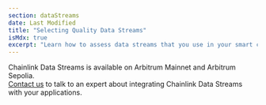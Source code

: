```yaml
---
section: dataStreams
date: Last Modified
title: "Selecting Quality Data Streams"
isMdx: true
excerpt: "Learn how to assess data streams that you use in your smart contracts."
---
```



<Aside type="note" title="Mainnet Access">
  Chainlink Data Streams is available on Arbitrum Mainnet and Arbitrum Sepolia.
</Aside>

<Aside type="note" title="Talk to an expert">
  <a href="https://chainlinkcommunity.typeform.com/datastreams?#ref_id=docs">Contact us</a> to talk to an expert about
  integrating Chainlink Data Streams with your applications.
</Aside>

<Data section="SelectingDataQuality" />
